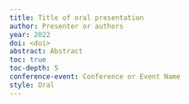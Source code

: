 ```yaml
---
title: Title of oral presentation
author: Presenter or authors
year: 2022
doi: <doi>
abstract: Abstract
toc: true
toc-depth: 5
conference-event: Conference or Event Name
style: Oral
---
```


![]()
